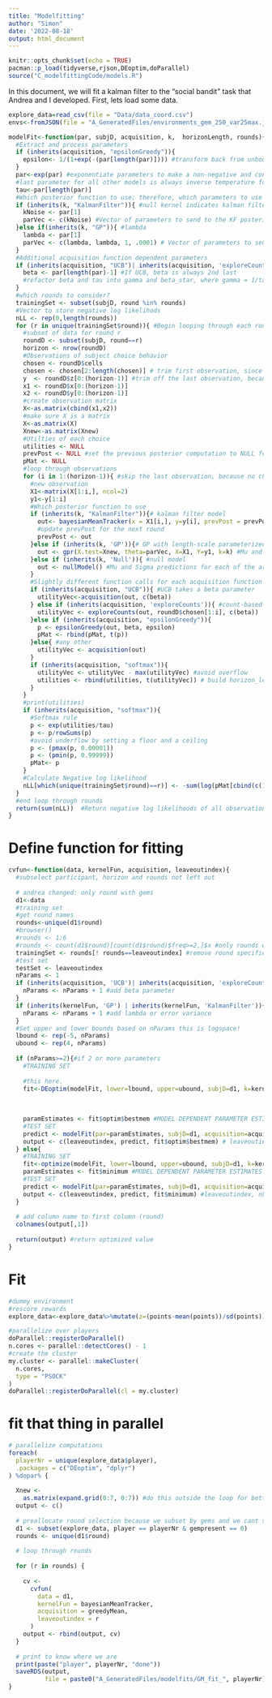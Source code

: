 ```yaml
---
title: "Modelfitting"
author: "Simon"
date: '2022-08-18'
output: html_document
---
```


```r
knitr::opts_chunk$set(echo = TRUE)
pacman::p_load(tidyverse,rjson,DEoptim,doParallel)
source("C_modelfittingCode/models.R")
```

In this document, we will fit a kalman filter to the "social bandit" task that Andrea and I developed. 
First, lets load some data.

```r
explore_data=read_csv(file = "Data/data_coord.csv")
envs<-fromJSON(file = "A_GeneratedFiles/environments_gem_250_var25max.json")
```

```r

modelFit<-function(par, subjD, acquisition, k,  horizonLength, rounds){
  #Extract and process parameters
  if (inherits(acquisition, "epsilonGreedy")){
    epsilon<- 1/(1+exp(-(par[length(par)]))) #transform back from unbounded space; epsilon is the last parameter for epsilon greedy
  }
  par<-exp(par) #exponentiate parameters to make a non-negative and convex optimization surface
  #last parameter for all other models is always inverse temperature for softmax
  tau<-par[length(par)]
  #Which posterior function to use; therefore, which parameters to use
  if (inherits(k, "KalmanFilter")){ #null kernel indicates kalman filter model
    kNoise <- par[1]
    parVec <- c(kNoise) #Vector of parameters to send to the KF posterior function
  }else if(inherits(k, "GP")){ #lambda
    lambda <- par[1]
    parVec <- c(lambda, lambda, 1, .0001) # Vector of parameters to send to the GP posterior vector, where sF and sN are fixed
  }
  #Additional acquisition function dependent parameters
  if (inherits(acquisition, "UCB")| inherits(acquisition, 'exploreCounts')| inherits(acquisition, 'epsilonGreedy')){ #check if UCB is used
    beta <- par[length(par)-1] #If UCB, beta is always 2nd last
    #refactor beta and tau into gamma and beta_star, where gamma = 1/tau and beta_star = beta/tau
  }
  #which rounds to consider?
  trainingSet <- subset(subjD, round %in% rounds)
  #Vector to store negative log likelihods
  nLL <- rep(0,length(rounds))
  for (r in unique(trainingSet$round)){ #Begin looping through each round
    #subset of data for round r
    roundD <- subset(subjD, round==r)
    horizon <- nrow(roundD)
    #Observations of subject choice behavior
    chosen <- roundD$cells
    chosen <- chosen[2:length(chosen)] # trim first observation, since it wasn't a choice but a randomly revealed tile
    y  <- roundD$z[0:(horizon-1)] #trim off the last observation, because it was not used to inform a choice (round already over)
    x1 <- roundD$x[0:(horizon-1)]
    x2 <- roundD$y[0:(horizon-1)]
    #create observation matrix
    X<-as.matrix(cbind(x1,x2))
    #make sure X is a matrix
    X<-as.matrix(X)
    Xnew<-as.matrix(Xnew)
    #Utilties of each choice
    utilities <- NULL
    prevPost <- NULL #set the previous posterior computation to NULL for the kalman filter
    pMat <- NULL
    #loop through observations
    for (i in 1:(horizon-1)){ #skip the last observation, because no choice was made based on that information
      #new observation
      X1<-matrix(X[1:i,], ncol=2)
      y1<-y[1:i]
      #Which posterior function to use
      if (inherits(k, "KalmanFilter")){# kalman filter model
        out<- bayesianMeanTracker(x = X1[i,], y=y[i], prevPost = prevPost, theta = parVec)
        #update prevPost for the next round
        prevPost <- out
      }else if (inherits(k, 'GP')){# GP with length-scale parameterized kernel
        out <- gpr(X.test=Xnew, theta=parVec, X=X1, Y=y1, k=k) #Mu and Sigma predictions for each of the arms; either GP or Kalman filter
      }else if (inherits(k, 'Null')){ #null model
        out <- nullModel() #Mu and Sigma predictions for each of the arms; either GP or Kalman filter
      }
      #Slightly different function calls for each acquisition function
      if (inherits(acquisition, "UCB")){ #UCB takes a beta parameter
        utilityVec<-acquisition(out, c(beta))
      } else if (inherits(acquisition, 'exploreCounts')){ #count-based exploration
        utilityVec <- exploreCounts(out, roundD$chosen[1:i], c(beta))
      }else if (inherits(acquisition, "epsilonGreedy")){
        p <- epsilonGreedy(out, beta, epsilon)
        pMat <- rbind(pMat, t(p))
      }else{ #any other
        utilityVec <- acquisition(out)
      }
      if (inherits(acquisition, "softmax")){
        utilityVec <- utilityVec - max(utilityVec) #avoid overflow
        utilities <- rbind(utilities, t(utilityVec)) # build horizon_length x options matrix, where each row holds the utilities of each choice at each decision time in the search horizon
      }
    }
    #print(utilities)
    if (inherits(acquisition, "softmax")){
      #Softmax rule
      p <- exp(utilities/tau)
      p <- p/rowSums(p)
      #avoid underflow by setting a floor and a ceiling
      p <- (pmax(p, 0.00001))
      p <- (pmin(p, 0.99999))
      pMat<- p
    }
    #Calculate Negative log likelihood
    nLL[which(unique(trainingSet$round)==r)] <- -sum(log(pMat[cbind(c(1:(horizon-1)),chosen)]))
  }
  #end loop through rounds
  return(sum(nLL))  #Return negative log likelihoods of all observations
}

```


# Define function for fitting

```r

cvfun<-function(data, kernelFun, acquisition, leaveoutindex){
  #subselect participant, horizon and rounds not left out
  
  # andrea changed: only round with gems
  d1<-data
  #training set
  #get round names
  rounds<-unique(d1$round)
  #browser()
  #rounds <- 1:6
  #rounds <- count(d1$round)[count(d1$round)$freq>=2,]$x #only rounds where at least 2 clicks have been made
  trainingSet <- rounds[! rounds==leaveoutindex] #remove round specified by leaveoutindex
  #test set
  testSet <- leaveoutindex
  nParams <- 1
  if (inherits(acquisition, 'UCB')| inherits(acquisition, 'exploreCounts')| inherits(acquisition, 'epsilonGreedy')){
    nParams <- nParams + 1 #add beta parameter
  }
  if (inherits(kernelFun, 'GP') | inherits(kernelFun, 'KalmanFilter')){
    nParams <- nParams + 1 #add lambda or error variance
  }
  #Set upper and lower bounds based on nParams this is logspace!
  lbound <- rep(-5, nParams)
  ubound <- rep(4, nParams)
  
  if (nParams>=2){#if 2 or more parameters
    #TRAINING SET
    
    #this here.
    fit<-DEoptim(modelFit, lower=lbound, upper=ubound, subjD=d1, k=kernelFun, rounds = trainingSet, acquisition=acquisition, DEoptim.control(itermax=100))
    
    
    
    paramEstimates <- fit$optim$bestmem #MODEL DEPENDENT PARAMETER ESTIMATES
    #TEST SET
    predict <- modelFit(par=paramEstimates, subjD=d1, acquisition=acquisition, k=kernelFun, rounds=testSet)
    output <- c(leaveoutindex, predict, fit$optim$bestmem) # leaveoutindex, nLL, parameters....
  } else{
    #TRAINING SET
    fit<-optimize(modelFit, lower=lbound, upper=ubound, subjD=d1, k=kernelFun, rounds = trainingSet, acquisition=acquisition)
    paramEstimates <- fit$minimum #MODEL DEPENDENT PARAMETER ESTIMATES
    #TEST SET
    predict <- modelFit(par=paramEstimates, subjD=d1, acquisition=acquisition, k=kernelFun, rounds=testSet)
    output <- c(leaveoutindex, predict, fit$minimum) #leaveoutindex, nLL, parameters....
  }
  
  # add column name to first column (round)
  colnames(output[,1])
  
  return(output) #return optimized value
}

```

# Fit
```r
#dummy environment
#rescore rewards
explore_data<-explore_data%>%mutate(z=(points-mean(points))/sd(points))

#parallelize over players
doParallel::registerDoParallel()
n.cores <- parallel::detectCores() - 1
#create the cluster
my.cluster <- parallel::makeCluster(
  n.cores, 
  type = "PSOCK"
)
doParallel::registerDoParallel(cl = my.cluster)
```

# fit that thing in parallel
```r

# parallelize computations
foreach(
  playerNr = unique(explore_data$player),
  .packages = c("DEoptim", "dplyr")
) %dopar% {
  
  Xnew <-
    as.matrix(expand.grid(0:7, 0:7)) #do this outside the loop for better speed
  output <- c()
  
  # preallocate round selection because we subset by gems and we cant simply count from 1 to n anymore...
  d1 <- subset(explore_data, player == playerNr & gempresent == 0)
  rounds <- unique(d1$round)
  
  # loop through rounds
  
  for (r in rounds) {
    
    cv <-
      cvfun(
        data = d1,
        kernelFun = bayesianMeanTracker,
        acquisition = greedyMean,
        leaveoutindex = r
      )
    output <- rbind(output, cv)
  }
  
  # print to know where we are
  print(paste("player", playerNr, "done"))
  saveRDS(output,
          file = paste0("A_GeneratedFiles/modelfits/GM_fit_", playerNr))
}


```

